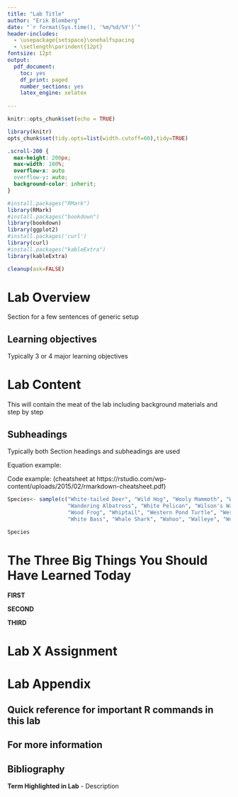 ```yaml
---
title: "Lab Title"
author: "Erik Blomberg"
date: "`r format(Sys.time(), '%m/%d/%Y')`"
header-includes:
  - \usepackage{setspace}\onehalfspacing
  - \setlength\parindent{12pt}
fontsize: 12pt
output:
  pdf_document:
    toc: yes
    df_print: paged
    number_sections: yes
    latex_engine: xelatex
    
---
```


```r
knitr::opts_chunk$set(echo = TRUE)
```

```r
library(knitr)
opts_chunk$set(tidy.opts=list(width.cutoff=60),tidy=TRUE)
```

```css
.scroll-200 {
  max-height: 200px;
  max-width: 100%;
  overflow-x: auto
  overflow-y: auto;
  background-color: inherit;
}
```

```r
#install.packages("RMark")
library(RMark)
#install.packages("bookdown")
library(bookdown)
library(ggplot2)
#install.packages('curl')
library(curl)
#install.packages("kableExtra")
library(kableExtra)

cleanup(ask=FALSE)

```

# Lab Overview

Section for a few sentences of generic setup

## Learning objectives

Typically 3 or 4 major learning objectives

# Lab Content

This will contain the meat of the lab including background materials and step by step

## Subheadings 

Typically both Section headings and subheadings are used

Equation example:

\begin{equation}
 \label{eq:1}
  \frac{\hat{N}}{M}=\frac{C}{m}
\end{equation}

Code example: (cheatsheet at https://rstudio.com/wp-content/uploads/2015/02/rmarkdown-cheatsheet.pdf)

```r

Species<- sample(c("White-tailed Deer", "Wild Hog", "Wooly Mammoth", "White-footed Mouse", "Wallaby",
                   "Wandering Albatross", "White Pelican", "Wilson's Warbler", "Whooping Crane", "Wood Duck",
                   "Wood Frog", "Whiptail", "Western Pond Turtle", "Western Diamondback", "Wood Turtle",
                   "White Bass", "Whale Shark", "Wahoo", "Walleye", "Wobbegong"),1)
  
Species 

```

# The Three Big Things You Should Have Learned Today

**FIRST** 

**SECOND** 

**THIRD** 


# Lab X Assignment


# Lab Appendix

## Quick reference for important R commands in this lab

## For more information

## Bibliography

**Term Highlighted in Lab** - Description


